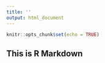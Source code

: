 ```yaml
---
title: ''
output: html_document
---
```


```r
knitr::opts_chunk$set(echo = TRUE)
```

## This is R Markdown
